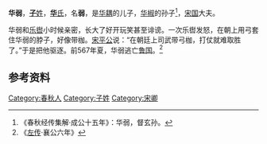 {{Infobox 先秦人物
|名称= 华弱
|图像=
|图说=
|姓=[[子姓|子]]
|氏=[[华氏_(宋国)|华]]
|名=弱
|字=
|别名=
|别字=
|谥号=
|时代=春秋时期
|国家=
|身份=宋国大夫
|出生=
|逝世=
|在位=
|父=[[华耦|华耦]]
|母=
|正妻=
|妾=
|子女=
|太子=
}}
'''华弱'''，[[子姓|'''子'''姓]]，[[华氏_(宋国)|'''华'''氏]]，名'''弱'''，是[[华耦|华耦]]的儿子，[[华椒|华椒]]的孙子<ref>《春秋经传集解·成公十五年》：华弱，督玄孙。</ref>，[[宋国|宋国]]大夫。

华弱和[[乐辔|乐辔]]小时候亲密，长大了好开玩笑甚至诽谤。一次乐辔发怒，在朝上用弓套住华弱的脖子，好像带枷。[[宋平公|宋平公]]说：“在朝廷上司武带弓枷，打仗就难取胜了。”于是把他驱逐。前567年夏，华弱逃亡[[鲁国|鲁国]]。<ref>《[[左传|左传]]·襄公六年》</ref>


== 参考资料 ==
{{reflist}}

[[Category:春秋人|Category:春秋人]]
[[Category:子姓|Category:子姓]]
[[Category:宋卿|Category:宋卿]]
